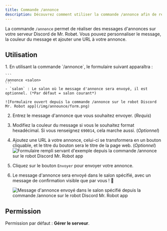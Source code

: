 ```yaml
---
title: Commande /annonce
description: Découvrez comment utiliser la commande /annonce afin de réaliser des messages d'annonces sur votre serveur Discord de Mr. Robøt.
---
```


La commande `/annonce` permet de réaliser des messages d'annonces sur votre serveur Discord de Mr. Robøt. Vous pouvez personnaliser le message, la couleur du message et ajouter une URL à votre annonce.

## Utilisation
<Steps>
1. En utilisant la commande `/annonce`, le formulaire suivant apparaîtra :

    ```
    /annonce <salon>
    ```
    - `salon` : Le salon où le message d'annonce sera envoyé, il est optionnel. (*Par défaut = salon courant*)

    ![Formulaire ouvert depuis la commande /annonce sur le robot Discord Mr. Robot app](/img/announce/form.png)

2. Entrez le message d'annonce que vous souhaitez envoyer. (*Requis*)

3. Modifiez la couleur du message si vous le souhaitez format hexadécimal. Si vous renseignez `690014`, cela marche aussi. (*Optionnel*)

4. Ajoutez une URL à votre annonce, celui-ci se transformera en un bouton cliquable, et le titre du bouton sera le titre de la page web. (*Optionnel*)
   ![Formulaire rempli servant d'exemple depuis la commande /annonce sur le robot Discord Mr. Robot app](/img/announce/formFilled.png)

5. Cliquez sur le bouton `Envoyer` pour envoyer votre annonce.

6. Le message d'annonce sera envoyé dans le salon spécifié, avec un message de confirmation visible que par vous ! 🥳

    ![Message d'annonce envoyé dans le salon spécifié depuis la commande /annonce sur le robot Discord Mr. Robot app](/img/announce/preview.png)
</Steps>

## Permission

Permission par défaut : **Gérer le serveur**.

